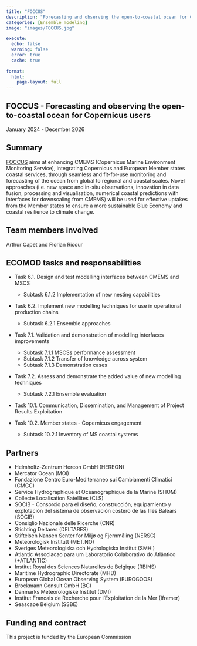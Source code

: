 ```yaml
---
title: "FOCCUS"
description: "Forecasting and observing the open-to-coastal ocean for Copernicus users"
categories: [Ensemble modeling]
image: "images/FOCCUS.jpg"

execute:
  echo: false
  warning: false
  error: true
  cache: true
  
format: 
  html:
    page-layout: full
---
```



## FOCCUS - Forecasting and observing the open-to-coastal ocean for Copernicus users

January 2024 - December 2026   

## Summary

[FOCCUS](https://foccus-project.eu/) aims at enhancing CMEMS (Copernicus Marine Environment Monitoring Service), integrating Copernicus and European Member states coastal services, through seamless and fit-for-use monitoring and forecasting of the ocean from global to regional and coastal scales. Novel approaches (i.e. new space and in-situ observations, innovation in data fusion, processing and visualisation, numerical coastal predictions with interfaces for downscaling from CMEMS) will be used for effective uptakes from the Member states to ensure a more sustainable Blue Economy and coastal resilience to climate change.

## Team members involved

Arthur Capet and Florian Ricour

## ECOMOD tasks and responsabilities

- Task 6.1. Design and test modelling interfaces between CMEMS and MSCS
    - Subtask 6.1.2 Implementation of new nesting capabilities

- Task 6.2. Implement new modelling techniques for use in operational production chains
    - Subtask 6.2.1 Ensemble approaches

- Task 7.1. Validation and demonstration of modelling interfaces improvements
    - Subtask 7.1.1 MSCSs performance assessment
    - Subtask 7.1.2 Transfer of knowledge across system
    - Subtask 7.1.3 Demonstration cases

- Task 7.2. Assess and demonstrate the added value of new modelling techniques
    - Subtask 7.2.1 Ensemble evaluation

- Task 10.1. Communication, Dissemination, and Management of    Project Results Exploitation

- Task 10.2. Member states - Copernicus engagement
    - Subtask 10.2.1 Inventory of MS coastal systems

## Partners

- Helmholtz-Zentrum Hereon GmbH (HEREON)
- Mercator Ocean (MOi)
- Fondazione Centro Euro-Mediterraneo sui Cambiamenti Climatici (CMCC)
- Service Hydrographique et Océanographique de la Marine (SHOM)
- Collecte Localisation Satellites (CLS)
- SOCIB - Consorcio para el diseño, construcción, equipamiento y explotación del sistema de observación costero de las Illes Balears (SOCIB)
- Consiglio Nazionale delle Ricerche (CNR)
- Stichting Deltares (DELTARES)
- Stiftelsen Nansen Senter for Miljø og Fjernmåling (NERSC)
- Meteorologisk Institutt (MET.NO)
- Sveriges Meteorologiska och Hydrologiska Institut (SMHI)
- Atlantic Associacao para um Laboratorio Colaborativo do Atlântico (+ATLANTIC)
- Institut Royal des Sciences Naturelles de Belgique (RBINS)
- Maritime Hydrographic Directorate (MHD)
- European Global Ocean Observing System (EUROGOOS)
- Brockmann Consult GmbH (BC)
- Danmarks Meteorologiske Institut (DMI)
- Institut Francais de Recherche pour l'Exploitation de la Mer (Ifremer)
- Seascape Belgium (SSBE)

## Funding and contract

This project is funded by the European Commission
